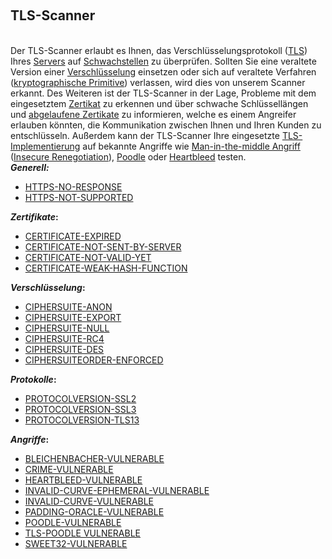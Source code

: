 
<br>

== TLS-Scanner ==
<br>

Der TLS-Scanner erlaubt es Ihnen, das Verschlüsselungsprotokoll ([[Transport Layer Security|TLS]]) Ihres [[Server|Servers]] auf [[Schwachstellen]] zu überprüfen. Sollten Sie eine veraltete Version einer [[Verschlüsselung]] einsetzen oder sich auf veraltete Verfahren ([https://de.wikipedia.org/wiki/Kryptographisches_Primitiv kryptographische Primitive]) verlassen, wird dies von unserem Scanner erkannt. Des Weiteren ist der TLS-Scanner in der Lage, Probleme mit dem eingesetztem [[Zertifikate|Zertikat]] zu erkennen und über schwache Schlüssellängen und [[Zertifikate#Was_tun.2C_wenn_ein_SSL-Zertifikat_abgelaufen_ist.3F|abgelaufene Zertikate]] zu informieren, welche es einem Angreifer erlauben könnten, die Kommunikation zwischen Ihnen und Ihren Kunden zu entschlüsseln. Außerdem kann der TLS-Scanner Ihre eingesetzte [[Transport Layer Security|TLS-Implementierung]] auf bekannte Angriffe wie [[Man-in-the-middle|Man-in-the-middle Angriff]] ([[Man-in-the-middle|Insecure Renegotiation]]), [[Poodle]] oder [[Heartbleed-Schwachstelle/DE/Background|Heartbleed]] testen. <!--[https://www.siwecos.de/wiki/Kategorie:TLS-Scanner Checks des TLS-Scanners]--> <br>

'''''Generell:'''''
*[[Reaktionszeit-Ueberschritten/DE | HTTPS-NO-RESPONSE]]<br>
*[[Keine-TLS-Unterstuetzung/DE|HTTPS-NOT-SUPPORTED]]
'''''Zertifikate'':'''
*[[Zertifikat-Abgelaufen/DE|CERTIFICATE-EXPIRED]]<br>
*[[Zertifikat-Nicht-Gesendet/DE|CERTIFICATE-NOT-SENT-BY-SERVER]]<br>
*[[Zertifikat-Nicht-Gueltig/DE|CERTIFICATE-NOT-VALID-YET]]<br>
*[[Schwache-Verschluesselung/DE|CERTIFICATE-WEAK-HASH-FUNCTION]]
'''''Verschlüsselung'':'''
*[[Schluesselaustauschverfahren/DE|CIPHERSUITE-ANON]]<br>
*[[Geschwaechtes-Verschluesselungsprotokoll/DE|CIPHERSUITE-EXPORT]]<br>
*[[Unverschluesselte-Kommunikation/DE|CIPHERSUITE-NULL]]<br>
*[[Unsichere-RC4-Verschluesselungsmethodik/DE|CIPHERSUITE-RC4]]<br>
*[[Schwaches-DES-Verschluesselungsprotokoll/DE|CIPHERSUITE-DES]]<br>
*[[Verschluesselungsmethode-Client/DE|CIPHERSUITEORDER-ENFORCED]]
'''''Protokolle'':'''
*[[Veraltete-Protokollversion-SSL2/DE|PROTOCOLVERSION-SSL2]]<br>
*[[Veraltete-Protokollversion-SSL3/DE|PROTOCOLVERSION-SSL3]]<br>
*[[Protokollversion-TLS13-Gefunden/DE|PROTOCOLVERSION-TLS13]]<br>
'''''Angriffe'':'''
*[[Bleichenbacher-Schwachstelle/DE|BLEICHENBACHER-VULNERABLE]]<br>
*[[Crime-Schwachstelle/DE|CRIME-VULNERABLE]]<br>
*[[Heartbleed-Schwachstelle/DE|HEARTBLEED-VULNERABLE]]<br>
*[[Invalid-Curve-Ephemeral-Schwachstelle/DE|INVALID-CURVE-EPHEMERAL-VULNERABLE]]<br>
*[[Invalid-Curve-Schwachstelle/DE|INVALID-CURVE-VULNERABLE]]<br>
*[[PADDING-ORACLE-Schwachstelle/DE|PADDING-ORACLE-VULNERABLE]]<br>
*[[POODLE-Schwachstelle/DE|POODLE-VULNERABLE]]<br>
*[[TLS-POODLE-Schwachstelle/DE|TLS-POODLE VULNERABLE]]<br>
*[[Sweet32-Schwachstelle/DE|SWEET32-VULNERABLE]]<br>
